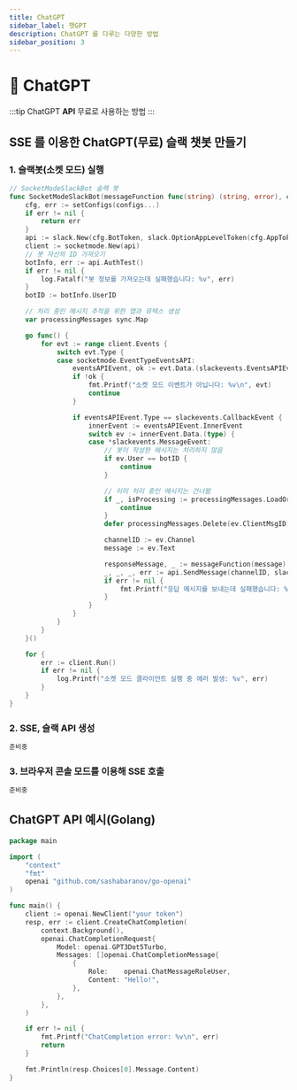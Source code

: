```yaml
---
title: ChatGPT
sidebar_label: 챗GPT
description: ChatGPT 를 다루는 다양한 방법
sidebar_position: 3
---
```



# 💬 ChatGPT

:::tip
ChatGPT **API** 무료로 사용하는 방법
:::

## SSE 를 이용한 ChatGPT(무료) 슬랙 챗봇 만들기

### 1. 슬랙봇(소켓 모드) 실행
```go
// SocketModeSlackBot 슬랙 봇
func SocketModeSlackBot(messageFunction func(string) (string, error), configs ...Configs) error {
	cfg, err := setConfigs(configs...)
	if err != nil {
		return err
	}
	api := slack.New(cfg.BotToken, slack.OptionAppLevelToken(cfg.AppToken))
	client := socketmode.New(api)
	// 봇 자신의 ID 가져오기
	botInfo, err := api.AuthTest()
	if err != nil {
		log.Fatalf("봇 정보를 가져오는데 실패했습니다: %v", err)
	}
	botID := botInfo.UserID

	// 처리 중인 메시지 추적을 위한 맵과 뮤텍스 생성
	var processingMessages sync.Map

	go func() {
		for evt := range client.Events {
			switch evt.Type {
			case socketmode.EventTypeEventsAPI:
				eventsAPIEvent, ok := evt.Data.(slackevents.EventsAPIEvent)
				if !ok {
					fmt.Printf("소켓 모드 이벤트가 아닙니다: %v\n", evt)
					continue
				}

				if eventsAPIEvent.Type == slackevents.CallbackEvent {
					innerEvent := eventsAPIEvent.InnerEvent
					switch ev := innerEvent.Data.(type) {
					case *slackevents.MessageEvent:
						// 봇이 작성한 메시지는 처리하지 않음
						if ev.User == botID {
							continue
						}

						// 이미 처리 중인 메시지는 건너뜀
						if _, isProcessing := processingMessages.LoadOrStore(ev.ClientMsgID, true); isProcessing {
							continue
						}
						defer processingMessages.Delete(ev.ClientMsgID)

						channelID := ev.Channel
						message := ev.Text

						responseMessage, _ := messageFunction(message)
						_, _, _, err := api.SendMessage(channelID, slack.MsgOptionText(responseMessage, false))
						if err != nil {
							fmt.Printf("응답 메시지를 보내는데 실패했습니다: %v\n", err)
						}
					}
				}
			}
		}
	}()

	for {
		err := client.Run()
		if err != nil {
			log.Printf("소켓 모드 클라이언트 실행 중 에러 발생: %v", err)
		}
	}
}
```

### 2. SSE, 슬랙 API 생성
```go
준비중
```

### 3. 브라우저 콘솔 모드를 이용해 SSE 호출
```javascript
준비중
```


## ChatGPT API 예시(Golang)

```go
package main

import (
	"context"
	"fmt"
	openai "github.com/sashabaranov/go-openai"
)

func main() {
	client := openai.NewClient("your token")
	resp, err := client.CreateChatCompletion(
		context.Background(),
		openai.ChatCompletionRequest{
			Model: openai.GPT3Dot5Turbo,
			Messages: []openai.ChatCompletionMessage{
				{
					Role:    openai.ChatMessageRoleUser,
					Content: "Hello!",
				},
			},
		},
	)

	if err != nil {
		fmt.Printf("ChatCompletion error: %v\n", err)
		return
	}

	fmt.Println(resp.Choices[0].Message.Content)
}
```

<TestChatGPT></TestChatGPT>

